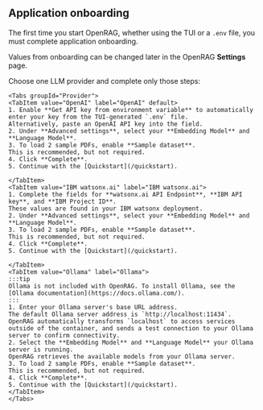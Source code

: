 
## Application onboarding 

The first time you start OpenRAG, whether using the TUI or a `.env` file, you must complete application onboarding.

Values from onboarding can be changed later in the OpenRAG **Settings** page.

Choose one LLM provider and complete only those steps:

    <Tabs groupId="Provider">
    <TabItem value="OpenAI" label="OpenAI" default>
    1. Enable **Get API key from environment variable** to automatically enter your key from the TUI-generated `.env` file.
    Alternatively, paste an OpenAI API key into the field.
    2. Under **Advanced settings**, select your **Embedding Model** and **Language Model**.
    3. To load 2 sample PDFs, enable **Sample dataset**.
    This is recommended, but not required.
    4. Click **Complete**.
    5. Continue with the [Quickstart](/quickstart).

    </TabItem>
    <TabItem value="IBM watsonx.ai" label="IBM watsonx.ai">
    1. Complete the fields for **watsonx.ai API Endpoint**, **IBM API key**, and **IBM Project ID**.
    These values are found in your IBM watsonx deployment.
    2. Under **Advanced settings**, select your **Embedding Model** and **Language Model**.
    3. To load 2 sample PDFs, enable **Sample dataset**.
    This is recommended, but not required.
    4. Click **Complete**.
    5. Continue with the [Quickstart](/quickstart).       
       
    </TabItem>
    <TabItem value="Ollama" label="Ollama">
    :::tip
    Ollama is not included with OpenRAG. To install Ollama, see the [Ollama documentation](https://docs.ollama.com/).
    :::   
    1. Enter your Ollama server's base URL address.
    The default Ollama server address is `http://localhost:11434`.
    OpenRAG automatically transforms `localhost` to access services outside of the container, and sends a test connection to your Ollama server to confirm connectivity.
    2. Select the **Embedding Model** and **Language Model** your Ollama server is running.
    OpenRAG retrieves the available models from your Ollama server.
    3. To load 2 sample PDFs, enable **Sample dataset**.
    This is recommended, but not required.
    4. Click **Complete**.
    5. Continue with the [Quickstart](/quickstart).        
    </TabItem>
    </Tabs>